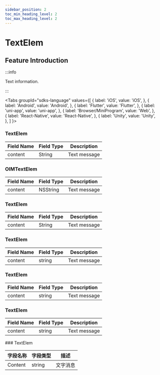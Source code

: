 ```yaml
---
sidebar_position: 2
toc_min_heading_level: 2
toc_max_heading_level: 2
---
```


# TextElem

## Feature Introduction

:::info

Text information.

:::

<Tabs
groupId="sdks-language"
values={[
{ label: 'iOS', value: 'iOS', },
{ label: 'Android', value: 'Android', },
{ label: 'Flutter', value: 'Flutter', },
{ label: 'uni-app', value: 'uni-app', },
{ label: 'Browser/MiniProgram', value: 'Web', },
{ label: 'React-Native', value: 'React-Native', },
{ label: 'Unity', value: 'Unity', },
]
}>

<TabItem value="Flutter">

### TextElem

| Field Name | Field Type | Description |
| ---------- | ---------- | ----------- |
| content    | String     | Text message |

</TabItem>

<TabItem value="iOS">

### OIMTextElem

| Field Name | Field Type | Description |
| ---------- | ---------- | ----------- |
| content    | NSString   | Text message |

</TabItem>

<TabItem value="Android">

### TextElem

| Field Name | Field Type | Description |
| ---------- | ---------- | ----------- |
| content    | String     | Text message |

</TabItem>

<TabItem value="Web">

### TextElem

| Field Name | Field Type | Description |
| ---------- | ---------- | ----------- |
| content    | string     | Text message |

</TabItem>

<TabItem value="uni-app">

### TextElem

| Field Name | Field Type | Description |
| ---------- | ---------- | ----------- |
| content    | string     | Text message |

</TabItem>

<TabItem value="React-Native">

### TextElem

| Field Name | Field Type | Description |
| ---------- | ---------- | ----------- |
| content    | string     | Text message |

</TabItem>

<TabItem value="Unity">
### TextElem

| 字段名称 | 字段类型 | 描述     |
| -------- | -------- | -------- |
| Content  | string   | 文字消息 |

</TabItem>

</Tabs>
